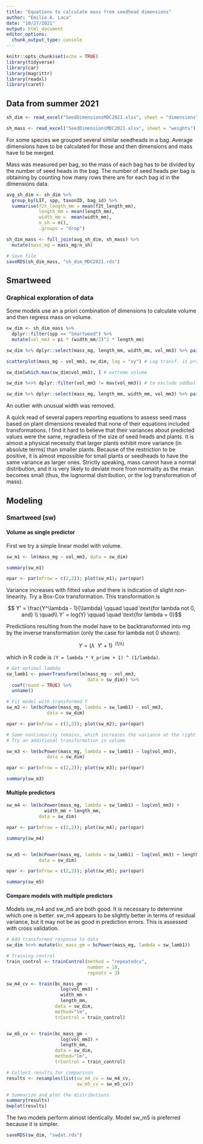 ```yaml
---
title: "Equations to calculate mass from seedhead dimensions"
author: "Emilio A. Laca"
date: "10/27/2021"
output: html_document
editor_options: 
  chunk_output_type: console
---
```


```r

knitr::opts_chunk$set(echo = TRUE)
library(tidyverse)
library(car)
library(magrittr)
library(readxl)
library(caret)

```

## Data from summer 2021

```r

sh_dim <- read_excel("SeedDimensionsMDC2021.xlsx", sheet = "dimensions")

sh_mass <- read_excel("SeedDimensionsMDC2021.xlsx", sheet = "weights")

```

For some species we grouped several similar seedheads in a bag. Average dimensions have to be calculated for those and then dimensions and mass have to be merged.

Mass was measured per bag, so the mass of each bag has to be divided by the number of seed heads in the bag. The number of seed heads per bag is obtaining by counting how many rows there are for each bag id in the dimensions data.

```r

avg_sh_dim <- sh_dim %>%
  group_by(LIT, spp, taxonID, bag_id) %>%
  summarise(f2t_length_mm = mean(f2t_length_mm),
            length_mm = mean(length_mm),
            width_mm =  mean(width_mm),
            n_sh = n(),
            .groups = "drop")

sh_dim_mass <- full_join(avg_sh_dim, sh_mass) %>%
  mutate(mass_mg = mass_mg/n_sh)

# Save file
saveRDS(sh_dim_mass, "sh_dim_MDC2021.rds")

```

## Smartweed

### Graphical exploration of data

Some models use an a priori combination of dimensions to calculate volume and then regress mass on volume.

```r

sw_dim <- sh_dim_mass %>%
  dplyr::filter(spp == "Smartweed") %>%
  mutate(vol_mm3 = pi * (width_mm/2)^2 * length_mm)

sw_dim %>% dplyr::select(mass_mg, length_mm, width_mm, vol_mm3) %>% pairs()

scatterplot(mass_mg ~ vol_mm3, sw_dim, log = "xy") # Log transf. is promising

sw_dim[which.max(sw_dim$vol_mm3), ] # extreme volume

sw_dim %<>% dplyr::filter(vol_mm3 != max(vol_mm3)) # to exclude oddball

sw_dim %>% dplyr::select(mass_mg, length_mm, width_mm, vol_mm3) %>% pairs()

```

An outlier with unusual width was removed.

A quick read of several papers reporting equations to assess seed mass based on plant dimensions revealed that none of their equations included transformations. I find it hard to believe that their variances about predicted values were the same, regradless of the size of seed heads and plants. It is almost a physical necessity that larger plants exhibit more variance (in absolute terms) than smaller plants. Because of the restriction to be positive, it is almost impossible for small plants or seedheads to have the same variance as larger ones. Strictly speaking, mass cannot have a normal distribution, and it is very likely to deviate more from normality as the mean becomes small (thus, the lognormal distribution, or the log transformation of mass).


## Modeling

### Smartweed (sw)
#### Volume as single predictor
First we try a simple linear model with volume.

```r

sw_m1 <- lm(mass_mg ~ vol_mm3, data = sw_dim)

summary(sw_m1)

opar <- par(mfrow = c(2,2)); plot(sw_m1); par(opar)

```

Variance increases with fitted value and there is indication of slight non-linearity. Try a Box-Cox transformation. This transformation is

$$ Y' = \frac{Y^\lambda - 1}{\lambda} \qquad \quad \text{for lambda not 0, and} \\
\quad\\
Y' = log(Y) \qquad \quad \text{for lambda = 0}$$

Predictiions resulting from the model have to be backtransformed into mg by the inverse transformation (only the case for lambda not 0 shown):


$$ Y = (\lambda \enspace Y' + 1)^ {\enspace (1/\lambda)}$$

which in R code is `(Y = lambda * Y_prime + 1) ^ (1/lambda)`.

```r

# Get optimal lambda
sw_lamb1 <- powerTransform(lm(mass_mg ~ vol_mm3,
                              data = sw_dim)) %>%
  coef(round = TRUE) %>%
  unname()

# Fit model with transformed Y
sw_m2 <- lm(bcPower(mass_mg, lambda = sw_lamb1) ~ vol_mm3,
               data = sw_dim)

opar <- par(mfrow = c(2,2)); plot(sw_m2); par(opar)

# Some nonlinearity remains, which increases the variance at the right side
# Try an additional transformation in volume

sw_m3 <- lm(bcPower(mass_mg, lambda = sw_lamb1) ~ log(vol_mm3),
               data = sw_dim)

opar <- par(mfrow = c(2,2)); plot(sw_m3); par(opar)

summary(sw_m3)

```


#### Multiple predictors

```r

sw_m4 <- lm(bcPower(mass_mg, lambda = sw_lamb1) ~ log(vol_mm3) +
              width_mm + length_mm,
            data = sw_dim)

opar <- par(mfrow = c(2,2)); plot(sw_m4); par(opar)

summary(sw_m4)


sw_m5 <- lm(bcPower(mass_mg, lambda = sw_lamb1) ~ log(vol_mm3) + length_mm,
            data = sw_dim)

opar <- par(mfrow = c(2,2)); plot(sw_m5); par(opar)

summary(sw_m5)

```


#### Compare models with multiple predictors

Models sw_m4 and sw_m5 are both good. It is necessary to determine which one is better. sw_m4 appears to be slightly better in terms of residual variance, but it may not be as good in prediction errors. This is assessed with cross validation.

```r

# Add transformed response to data
sw_dim %<>% mutate(bc_mass_gm = bcPower(mass_mg, lambda = sw_lamb1))

# Training control
train_control <- trainControl(method = "repeatedcv",
                              number = 10,
                              repeats = 3)

sw_m4_cv <- train(bc_mass_gm ~
                    log(vol_mm3) +
                    width_mm +
                    length_mm,
                  data = sw_dim,
                  method="lm",
                  trControl = train_control)


sw_m5_cv <- train(bc_mass_gm ~
                    log(vol_mm3) +
                    length_mm,
                  data = sw_dim,
                  method="lm",
                  trControl = train_control)

# Collect results for comparison
results <- resamples(list(sw_m4_cv = sw_m4_cv,
                          sw_m5_cv = sw_m5_cv))

# Summarize and plot the distributions
summary(results)
bwplot(results)

```

The two models perform almost identically. Model sw_m5 is preferred because it is simpler.

```r

saveRDS(sw_dim, "swdat.rds")

```

